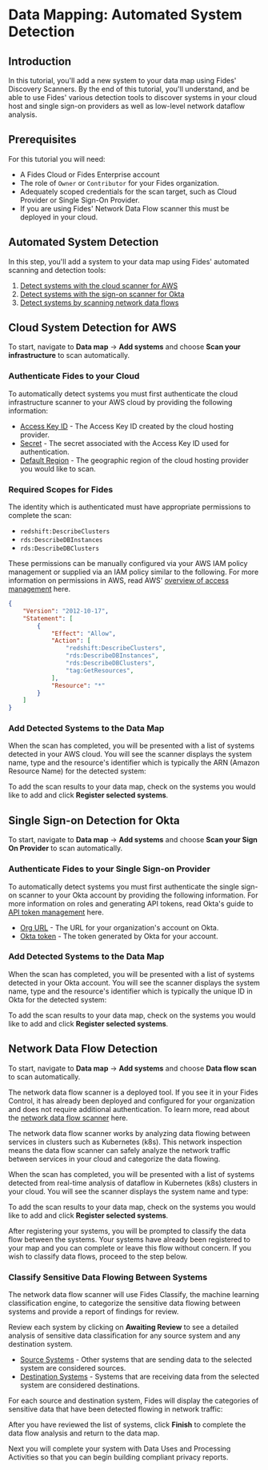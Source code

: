 
# Data Mapping: Automated System Detection

<TutorialKey duration="8" product="Fides" topic="Data Mapping" video="true" interactive="true"/>

## Introduction
In this tutorial, you'll add a new system to your data map using Fides' Discovery Scanners. By the end of this tutorial, you'll understand, and be able to use Fides' various detection tools to discover systems in your cloud host and single sign-on providers as well as low-level network dataflow analysis.

## Prerequisites

For this tutorial you will need:

* A Fides Cloud or Fides Enterprise account
* The role of `Owner` or `Contributor` for your Fides organization.
* Adequately scoped credentials for the scan target, such as Cloud Provider or Single Sign-On Provider. 
* If you are using Fides' Network Data Flow scanner this must be deployed in your cloud.



## Automated System Detection

In this step, you'll add a system to your data map using Fides' automated scanning and detection tools:

1. [Detect systems with the cloud scanner for AWS](#cloud-system-detection-for-aws)
2. [Detect systems with the sign-on scanner for Okta](#single-sign-on-detection-for-okta)
3. [Detect systems by scanning network data flows](#network-data-flow-detection)


## Cloud System Detection for AWS

To start, navigate to **Data map** → **Add systems** and choose **Scan your infrastructure** to scan automatically.

<Screenshot img="/assets/img/tutorials/data-mapping-scan-infrastructure.gif" description="Scan your cloud to detect systems" />

### Authenticate Fides to your Cloud
To automatically detect systems you must first authenticate the cloud infrastructure scanner to your AWS cloud by providing the following information:

* <span class="nx-absolute -nx-mt-20" id="access-key-id"></span>[Access Key ID](#access-key-id) - The Access Key ID created by the cloud hosting provider.
* <span class="nx-absolute -nx-mt-20" id="secret"></span>[Secret](#secret) - The secret associated with the Access Key ID used for authentication.
* <span class="nx-absolute -nx-mt-20" id="default-region"></span>[Default Region](#default-region) - The geographic region of the cloud hosting provider you would like to scan.

<Screenshot img="/assets/img/tutorials/data-mapping-scan-infrastructure-authenticate.gif" description="Authenticate the infrastructure scanner" />

### Required Scopes for Fides

The identity which is authenticated must have appropriate permissions to complete the scan:

* ``redshift:DescribeClusters``
* ``rds:DescribeDBInstances``
* ``rds:DescribeDBClusters``

These permissions can be manually configured via your AWS IAM policy management or supplied via an IAM policy similar to the following. For more information on permissions in AWS, read AWS' <a href="https://docs.aws.amazon.com/IAM/latest/UserGuide/introduction_access-management.html" class="nx-text-primary-600 nx-underline nx-decoration-from-font" target="_blank">overview of access management</a> here.


```json  filename="Sample IAM Policy"
{
    "Version": "2012-10-17",
    "Statement": [
        {
            "Effect": "Allow",
            "Action": [
                "redshift:DescribeClusters",
                "rds:DescribeDBInstances",
                "rds:DescribeDBClusters",
                "tag:GetResources",
            ],
            "Resource": "*"
        }
    ]
}
```

### Add Detected Systems to the Data Map
When the scan has completed, you will be presented with a list of systems detected in your AWS cloud. You will see the scanner displays the system name, type and the resource's identifier which is typically the ARN (Amazon Resource Name) for the detected system:

<Screenshot img="/assets/img/tutorials/data-mapping-scan-infrastructure-results.gif" description="Infrastructure scanner results of disovered systemss" />


To add the scan results to your data map, check on the systems you would like to add and click **Register selected systems**.

## Single Sign-on Detection for Okta

To start, navigate to **Data map** → **Add systems** and choose **Scan your Sign On Provider** to scan automatically.

<Screenshot img="/assets/img/tutorials/data-mapping-scan-sso.gif" description="Scan your single sign-on provider to detect systems" />

### Authenticate Fides to your Single Sign-on Provider
To automatically detect systems you must first authenticate the single sign-on scanner to your Okta account by providing the following information. For more information on roles and generating API tokens, read Okta's guide to <a href="https://help.okta.com/en-us/Content/Topics/Security/API.htm?cshid=ext_API" class="nx-text-primary-600 nx-underline nx-decoration-from-font" target="_blank">API token management</a> here.


* <span class="nx-absolute -nx-mt-20" id="org-url"></span>[Org URL](#org-url) - The URL for your organization's account on Okta.
* <span class="nx-absolute -nx-mt-20" id="okta-token"></span>[Okta token](#okta-token) - The token generated by Okta for your account.

<Screenshot img="/assets/img/tutorials/data-mapping-scan-sso-authenticate.gif" description="Authenticate the sign sign-on provider scanner" />

### Add Detected Systems to the Data Map

When the scan has completed, you will be presented with a list of systems detected in your Okta account. You will see the scanner displays the system name, type and the resource's identifier which is typically the unique ID in Okta for the detected system:


<Screenshot img="/assets/img/tutorials/data-mapping-scan-sso-results.gif" description="Single sign-on provider scanner results of disovered systems" />

To add the scan results to your data map, check on the systems you would like to add and click **Register selected systems**.

## Network Data Flow Detection

To start, navigate to **Data map** → **Add systems** and choose **Data flow scan** to scan automatically.

<Callout emoji="ⓘ">The network data flow scanner is a deployed tool. If you see it in your Fides Control, it has already been deployed and configured for your organization and does not require additional authentication. To learn more, read about the <a href="#LINK" class="nx-text-primary-600 nx-underline nx-decoration-from-font">network data flow scanner</a> here.</Callout>

The network data flow scanner works by analyzing data flowing between services in clusters such as Kubernetes (k8s). This network inspection means the data flow scanner can safely analyze the network traffic between services in your cloud and categorize the data flowing.

<Screenshot img="/assets/img/tutorials/data-mapping-scan-dataflow.gif" description="Scan your network data flows to detect systems" />

When the scan has completed, you will be presented with a list of systems detected from real-time analysis of dataflow in Kubernetes (k8s) clusters in your cloud. You will see the scanner displays the system name and type:


<Screenshot img="/assets/img/tutorials/data-mapping-scan-dataflow-results.gif" description="Network data flow scanner results of disovered systems" />

To add the scan results to your data map, check on the systems you would like to add and click **Register selected systems**. 

After registering your systems, you will be prompted to classify the data flow between the systems. Your systems have already been registered to your map and you can complete or leave this flow without concern. If you wish to classify data flows, proceed to the step below.

### Classify Sensitive Data Flowing Between Systems

The network data flow scanner will use Fides Classify, the machine learning classification engine, to categorize the sensitive data flowing between systems and provide a report of findings for review.

<Screenshot img="/assets/img/tutorials/data-mapping-scan-dataflow-classification-results.gif" description="Machine learning sensitive data flow classification awaiting review" />


Review each system by clicking on **Awaiting Review** to see a detailed analysis of sensitive data classification for any source system and any destination system.

* <span class="nx-absolute -nx-mt-20" id="source-systems"></span>[Source Systems](#source-systems) - Other systems that are sending data to the selected system are considered sources.
* <span class="nx-absolute -nx-mt-20" id="destination-systems"></span>[Destination Systems](#destination-systems) - Systems that are receiving data from the selected system are considered destinations.

For each source and destination system, Fides will display the categories of sensitive data that have been detected flowing in network traffic:

<Screenshot img="/assets/img/tutorials/data-mapping-scan-dataflow-classification-detail-results.gif" description="Machine learning sensitive data flow classification awaiting review" />

After you have reviewed the list of systems, click **Finish** to complete the data flow analysis and return to the data map.

Next you will complete your system with Data Uses and Processing Activities so that you can begin building compliant privacy reports.